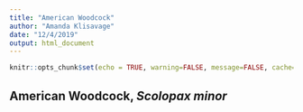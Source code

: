 ```yaml
---
title: "American Woodcock"
author: "Amanda Klisavage"
date: "12/4/2019"
output: html_document
---
```


```r
knitr::opts_chunk$set(echo = TRUE, warning=FALSE, message=FALSE, cache=TRUE)
```

## American Woodcock, *Scolopax minor*


